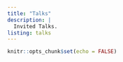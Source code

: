 ```yaml
---
title: "Talks"
description: |
  Invited Talks.
listing: talks
---
```


```r
knitr::opts_chunk$set(echo = FALSE)
```


